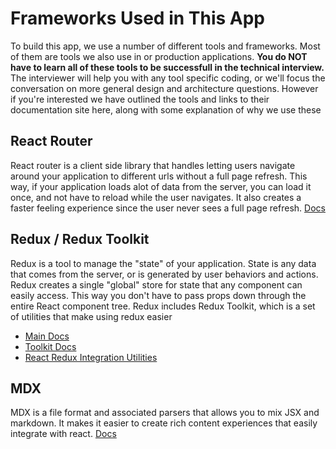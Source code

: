 # Frameworks Used in This App

To build this app, we use a number of different tools and frameworks. Most of
them are tools we also use in or production applications. **You do NOT have
to learn all of these tools to be successfull in the technical interview.** The
interviewer will help you with any tool specific coding, or we'll focus the
conversation on more general design and architecture questions. However if
you're interested we have outlined the tools and links to their documentation
site here, along with some explanation of why we use these

## React Router

React router is a client side library that handles letting users navigate around
your application to different urls without a full page refresh. This way, if
your application loads alot of data from the server, you can load it once, and
not have to reload while the user navigates. It also creates a faster feeling
experience since the user never sees a full page refresh.
[Docs](https://reactrouter.com/web/guides/quick-start) 

## Redux / Redux Toolkit

Redux is a tool to manage the "state" of your application. State is any data
that comes from the server, or is generated by user behaviors and actions. Redux
creates a single "global" store for state that any component can easily access.
This way you don't have to pass props down through the entire React component
tree. Redux includes Redux Toolkit, which is a set of utilities that make using
redux easier

* [Main Docs](https://redux.js.org/)
* [Toolkit Docs](https://redux-toolkit.js.org/)
* [React Redux Integration Utilities](https://react-redux.js.org/)

## MDX

MDX is a file format and associated parsers that allows you to mix JSX and
markdown. It makes it easier to create rich content experiences that easily
integrate with react. [Docs](https://mdxjs.com/)
